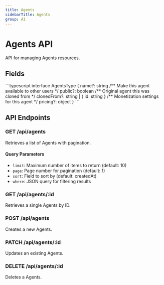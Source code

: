 ```yaml
---
title: Agents
sidebarTitle: Agents
group: AI
---
```



# Agents API

API for managing Agents resources.

## Fields

<TSDoc>
```typescript
interface AgentsType {
  name?: string
  /** Make this agent available to other users */
  public?: boolean
  /** Original agent this was cloned from */
  clonedFrom?: string | { id: string }
  /** Monetization settings for this agent */
  pricing?: object
}
```
</TSDoc>


## API Endpoints

### GET /api/agents
Retrieves a list of Agents with pagination.

#### Query Parameters
- `limit`: Maximum number of items to return (default: 10)
- `page`: Page number for pagination (default: 1)
- `sort`: Field to sort by (default: createdAt)
- `where`: JSON query for filtering results

### GET /api/agents/:id
Retrieves a single Agents by ID.

### POST /api/agents
Creates a new Agents.

### PATCH /api/agents/:id
Updates an existing Agents.

### DELETE /api/agents/:id
Deletes a Agents.

